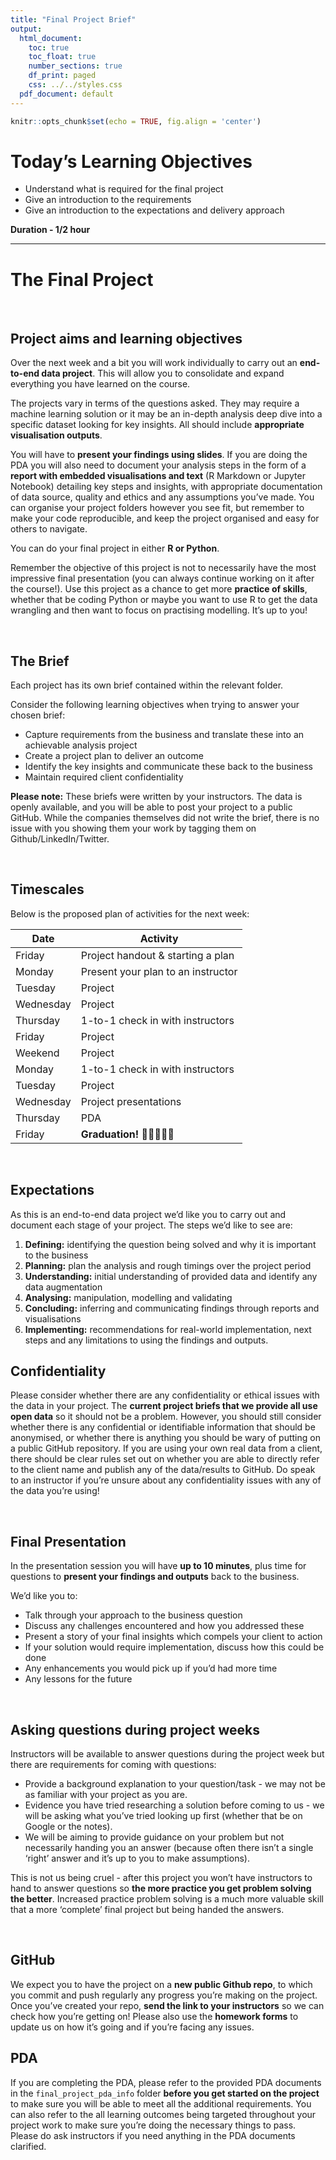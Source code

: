 ```yaml
---
title: "Final Project Brief"
output:
  html_document:
    toc: true
    toc_float: true
    number_sections: true
    df_print: paged
    css: ../../styles.css
  pdf_document: default
---
```


```r
knitr::opts_chunk$set(echo = TRUE, fig.align = 'center')
```

# Today's Learning Objectives<br>

-   Understand what is required for the final project
-   Give an introduction to the requirements
-   Give an introduction to the expectations and delivery approach

**Duration - 1/2 hour**<br>

<hr>

# The Final Project

<br>

## Project aims and learning objectives

Over the next week and a bit you will work individually to carry out an **end-to-end data project**. This will allow you to consolidate and expand everything you have learned on the course.

The projects vary in terms of the questions asked. They may require a machine learning solution or it may be an in-depth analysis deep dive into a specific dataset looking for key insights. All should include **appropriate visualisation outputs**.

You will have to **present your findings using slides**. If you are doing the PDA you will also need to document your analysis steps in the form of a **report with embedded visualisations and text** (R Markdown or Jupyter Notebook) detailing key steps and insights, with appropriate documentation of data source, quality and ethics and any assumptions you've made. You can organise your project folders however you see fit, but remember to make your code reproducible, and keep the project organised and easy for others to navigate.

You can do your final project in either **R or Python**.

Remember the objective of this project is not to necessarily have the most impressive final presentation (you can always continue working on it after the course!). Use this project as a chance to get more **practice of skills**, whether that be coding Python or maybe you want to use R to get the data wrangling and then want to focus on practising modelling. It's up to you!

<br>

## The Brief

Each project has its own brief contained within the relevant folder.

Consider the following learning objectives when trying to answer your chosen brief:

-   Capture requirements from the business and translate these into an achievable analysis project
-   Create a project plan to deliver an outcome
-   Identify the key insights and communicate these back to the business
-   Maintain required client confidentiality

::: emphasis
**Please note:** These briefs were written by your instructors. The data is openly available, and you will be able to post your project to a public GitHub. While the companies themselves did not write the brief, there is no issue with you showing them your work by tagging them on Github/LinkedIn/Twitter.
:::

<br>

## Timescales

Below is the proposed plan of activities for the next week:

| Date      | Activity                           |
|-----------|------------------------------------|
| Friday    | Project handout & starting a plan  |
| Monday    | Present your plan to an instructor |
| Tuesday   | Project                            |
| Wednesday | Project                            |
| Thursday  | 1-to-1 check in with instructors   |
| Friday    | Project                            |
| Weekend   | Project                            |
| Monday    | 1-to-1 check in with instructors   |
| Tuesday   | Project                            |
| Wednesday | Project presentations              |
| Thursday  | PDA                                |
| Friday    | **Graduation!** 🎂🥂🎈🎉🎊              |

<br>

## Expectations

As this is an end-to-end data project we'd like you to carry out and document each stage of your project. The steps we'd like to see are:

1.  **Defining:** identifying the question being solved and why it is important to the business
2.  **Planning:** plan the analysis and rough timings over the project period
3.  **Understanding:** initial understanding of provided data and identify any data augmentation
4.  **Analysing:** manipulation, modelling and validating
5.  **Concluding:** inferring and communicating findings through reports and visualisations
6.  **Implementing:** recommendations for real-world implementation, next steps and any limitations to using the findings and outputs.

## Confidentiality

Please consider whether there are any confidentiality or ethical issues with the data in your project. The **current project briefs that we provide all use open data** so it should not be a problem. However, you should still consider whether there is any confidential or identifiable information that should be anonymised, or whether there is anything you should be wary of putting on a public GitHub repository. If you are using your own real data from a client, there should be clear rules set out on whether you are able to directly refer to the client name and publish any of the data/results to GitHub. Do speak to an instructor if you're unsure about any confidentiality issues with any of the data you're using!

<br>

## Final Presentation

In the presentation session you will have **up to 10 minutes**, plus time for questions to **present your findings and outputs** back to the business.

We'd like you to:

-   Talk through your approach to the business question
-   Discuss any challenges encountered and how you addressed these
-   Present a story of your final insights which compels your client to action
-   If your solution would require implementation, discuss how this could be done
-   Any enhancements you would pick up if you'd had more time
-   Any lessons for the future

<br>

## Asking questions during project weeks

Instructors will be available to answer questions during the project week but there are requirements for coming with questions:

-   Provide a background explanation to your question/task - we may not be as familiar with your project as you are.
-   Evidence you have tried researching a solution before coming to us - we will be asking what you've tried looking up first (whether that be on Google or the notes).\
-   We will be aiming to provide guidance on your problem but not necessarily handing you an answer (because often there isn't a single 'right' answer and it's up to you to make assumptions).

This is not us being cruel - after this project you won't have instructors to hand to answer questions so **the more practice you get problem solving the better**. Increased practice problem solving is a much more valuable skill that a more 'complete' final project but being handed the answers.

<br>

## GitHub

We expect you to have the project on a **new public Github repo**, to which you commit and push regularly any progress you're making on the project. Once you've created your repo, **send the link to your instructors** so we can check how you're getting on! Please also use the **homework forms** to update us on how it's going and if you're facing any issues.

## PDA

If you are completing the PDA, please refer to the provided PDA documents in the `final_project_pda_info` folder **before you get started on the project** to make sure you will be able to meet all the additional requirements. You can also refer to the all learning outcomes being targeted throughout your project work to make sure you're doing the necessary things to pass. Please do ask instructors if you need anything in the PDA documents clarified.
